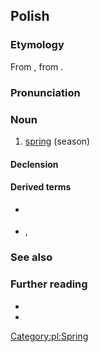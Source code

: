 ==Polish==
{{wp|lang=pl}}

===Etymology===
From {{inh|pl|sla-pro|*vesna}}, from {{etyl|ine-pro|pl}}.

===Pronunciation===
{{pl-p|a=pl-wiosna.ogg}}

===Noun===
{{pl-noun|f|dim=wiosenka}}

# [[spring]] (season)

====Declension====
{{pl-decl-noun-f|wio|sn|genp=wiosen}}

====Derived terms====
* {{q|adjective}} {{l|pl|wiosenny}}
* {{q|adverbs}} {{l|pl|wiosennie}}, {{l|pl|wiosną}}

===See also===
{{table:seasons/pl}}

===Further reading===
* {{R:pl:WSJP}}
* {{R:PWN}}

[[Category:pl:Spring]]